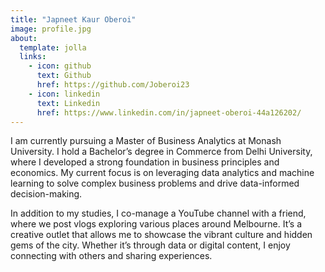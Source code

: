 ```yaml
---
title: "Japneet Kaur Oberoi"
image: profile.jpg
about:
  template: jolla
  links:
    - icon: github
      text: Github
      href: https://github.com/Joberoi23
    - icon: linkedin
      text: Linkedin
      href: https://www.linkedin.com/in/japneet-oberoi-44a126202/
---
```


I am currently pursuing a Master of Business Analytics at Monash University. I hold a Bachelor's degree in Commerce from Delhi University, where I developed a strong foundation in business principles and economics. My current focus is on leveraging data analytics and machine learning to solve complex business problems and drive data-informed decision-making. 

In addition to my studies, I co-manage a YouTube channel with a friend, where we post vlogs exploring various places around Melbourne. It's a creative outlet that allows me to showcase the vibrant culture and hidden gems of the city. Whether it's through data or digital content, I enjoy connecting with others and sharing experiences.


